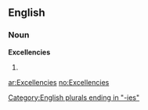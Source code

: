 ==English==

===Noun===
'''Excellencies'''

# {{plural of|[[Excellency]]}}

[[Category:English plurals ending in "-ies"]]

[[ar:Excellencies]]
[[no:Excellencies]]